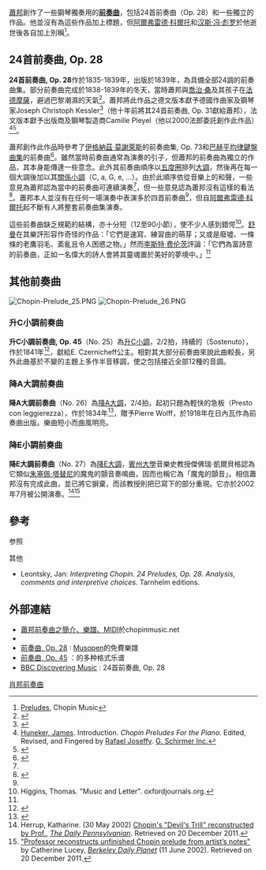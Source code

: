 {{NoteTA
|G1=Music
}}
[[蕭邦|蕭邦]]創作了一些鋼琴獨奏用的'''[[前奏曲|前奏曲]]'''，包括24首前奏曲（Op. 28）和一些獨立的作品。他並沒有為這些作品加上標題，但[[阿爾弗雷德·科爾托|阿爾弗雷德·科爾托]]和[[汉斯·冯·彪罗|汉斯·冯·彪罗]]於他逝世後各自加上別稱<ref name="chopinmusic">[https://web.archive.org/web/20090329034659/http://www.chopinmusic.net/en/works/preludes/ Preludes], Chopin Music</ref>。

==24首前奏曲, Op. 28==
'''24首前奏曲, Op. 28'''作於1835-1839年，出版於1839年，為具備全部24調的前奏曲集。部分前奏曲完成於1838-1839年的冬天，當時蕭邦與[[喬治·桑|喬治·桑]]及其孩子在[[法德摩薩|法德摩薩]]，避過巴黎潮濕的天氣<ref>{{cite journal|author=Brown, Maurice J. E. |jstor=937215|title= The Chronology of Chopin's Preludes|journal=[[The_Musical_Times|The Musical Times]]| volume=98| pages=423–4| year=1957| doi=10.2307/937215| issn= 0027-4666}}</ref>。蕭邦將此作品之德文版本獻予德國作曲家及鋼琴家Joseph Christoph Kessler<ref name=Biret2007>{{cite book|last=Biret|first=Idil|editor=Willard A Palmer|title=Chopin: Preludes for the Piano|url=http://books.google.com/books?id=M8WkpGQ36WcC&pg=PA6|year=2007|publisher=Alfred Music Publishing|isbn=978-0-7390-4754-5|page=6|access-date=2014-02-08|archive-date=2014-06-26|archive-url=https://web.archive.org/web/20140626183322/http://books.google.com/books?id=M8WkpGQ36WcC&pg=PA6|dead-url=no}}</ref>（他十年前將其24首前奏曲, Op. 31獻給蕭邦），法文版本獻予出版商及鋼琴製造商Camille Pleyel（他以2000法郎委託創作此作品）<ref>[[James_Huneker|Huneker, James]]. Introduction. ''Chopin Preludes For the Piano''. Edited, Revised, and Fingered by [[Rafael_Joseffy|Rafael Joseffy]]. [[席爾默公司|G. Schirmer Inc.]]</ref><ref name=meier>{{Cite thesis |last=Meier |first=Marilyn |title=Chopin twenty-four preludes opus 28 |type=Doctor of Creative Arts thesis |chapter= |url=http://ro.uow.edu.au/theses/947 |year=1993 |publisher=University of Wollongong |accessdate=21 January 2014 |docket= |oclc= |archive-date=2020-09-19 |archive-url=https://web.archive.org/web/20200919150824/https://ro.uow.edu.au/theses/947/ |dead-url=no }}</ref>。

蕭邦創作此作品時參考了[[伊格納茲·莫謝萊斯|伊格納茲·莫謝萊斯]]的前奏曲集, Op. 73和[[巴赫|巴赫]][[平均律鍵盤曲集|平均律鍵盤曲集]]的前奏曲<ref name="Taruskin-p333">{{cite book|last=Taruskin|first=Richard|title=The Oxford History of Western Music: Music in the Nineteenth Century|url=http://books.google.com/books?id=D-0VX3ASxm4C&pg=PT333|date=24 June 2009|publisher=Oxford University Press|location=Oxford|isbn=978-0-19-979602-1|pages=333|chapter=The Chopinesque Miniature|access-date=2014-02-08|archive-date=2020-09-30|archive-url=https://web.archive.org/web/20200930101027/https://books.google.com/books?id=D-0VX3ASxm4C&pg=PT333|dead-url=no}}</ref>。雖然當時前奏曲通常為演奏的引子，但蕭邦的前奏曲為獨立的作品，其本身能傳達一些意念。此外其前奏曲順序以[[五度圈|五度圈]]排列[[大調|大調]]，然後再在每一個大調後加以其[[平行大小调|關係小調]]（C, a, G, e, ...）。由於此順序依從音樂上的和聲，一些意見為蕭邦認為當中的前奏曲可連續演奏<ref name=Taruskin-p333/>，但一些意見認為蕭邦沒有這樣的看法<ref name="Kallberg-p143">{{cite book|last=Kallberg|first=Jeffrey|editor=Samson, Jim|title=The Cambridge Companion to Chopin|url=https://archive.org/details/cambridgecompani0000unse_l6u6|year=1994|publisher=Cambridge University Press|location=Cambridge|isbn=978-0-521-47752-9|pages=143|chapter=Small 'forms': in defence of the prelude}}</ref>。蕭邦本人並沒有在任何一場演奏中表演多於四首前奏曲<ref name=meier/>，但自[[阿爾弗雷德·科爾托|阿爾弗雷德·科爾托]]起不斷有人將整套前奏曲集演奏。

這些前奏曲缺乏規範的結構，亦十分短（12至90小節），使不少人感到錯愕<ref>Higgins, Thomas. "Music and Letter". oxfordjournals.org.</ref>。[[罗伯特·舒曼|舒曼]]在其樂評形容作奇怪的作品：「它們是速寫、練習曲的萌芽；又或是廢墟、一條條的老鷹羽毛、紊亂且令人困惑之物。」然而[[李斯特·费伦茨|李斯特·费伦茨]]評論：「它們為富詩意的前奏曲，正如一名偉大的詩人會將其靈魂置於美好的夢境中。」<ref name="chopinmusic" />

==其他前奏曲==
[[File:Chopin-Prelude_25.PNG|thumb]]
[[File:Chopin-Prelude_26.PNG|thumb]]
===升C小調前奏曲===
'''升C小調前奏曲, Op. 45'''（No. 25）為[[升C小調|升C小調]]，2/2拍，持續的（Sostenuto），作於1841年<ref>{{cite web|title=Memory of Poland Chopin Worklist Entry for Opus 45|url=http://www.archiwa.gov.pl/memory/sub_chopin/index.php?va_lang=en&fileid=004_1_3|accessdate=19 July 2007|deadurl=yes|archiveurl=https://web.archive.org/web/20071023081905/http://www.archiwa.gov.pl/memory/sub_chopin/index.php?va_lang=en&fileid=004_1_3|archivedate=2007年10月23日}}</ref>，獻給E. Czernicheff公主。相對其大部分前奏曲來說此曲較長，另外此曲基於不變的主題上多作半音移調，使之包括接近全部12種的音調。

===降A大調前奏曲===
'''降A大調前奏曲'''（No. 26）為[[降A大調|降A大調]]，2/4拍，起初只題為輕快的急板（Presto con leggierezza），作於1834年<ref>{{cite web|title=Piano Society Chopin's Works Page|url=http://pianosociety.com/cms/index.php?section=636|accessdate=19 July 2007|archive-date=2016-03-04|archive-url=https://web.archive.org/web/20160304042357/http://www.pianosociety.com/cms/index.php?section=636|dead-url=no}}</ref>，贈予Pierre Wolff，於1918年在日內瓦作為前奏曲出版。樂曲短小而曲風明亮。

===降E小調前奏曲===
'''降E大調前奏曲'''（No. 27）為[[降E大調|降E大調]]，[[賓州大學|賓州大學]]音樂史教授傑佛瑞·凱爾貝格認為它類似[[朱塞佩·塔替尼|朱塞佩·塔替尼]]的魔鬼的顫音奏鳴曲，因而也稱它為「魔鬼的顫音」。相信蕭邦沒有完成此曲，並已將它摒棄，而該教授則把已寫下的部分重現。它亦於2002年7月被公開演奏。<ref>Herrup, Katharine. (30 May 2002) [https://web.archive.org/web/20081206175800/http://media.www.dailypennsylvanian.com/media/storage/paper882/news/2002/05/30/News/Chopins.devils.Trill.Reconstructed.By.Prof-2157472.shtml Chopin's "Devil's Trill" reconstructed by Prof.], ''[[The_Daily_Pennsylvanian|The Daily Pennsylvanian]]''. Retrieved on 20 December 2011.</ref><ref>[https://web.archive.org/web/20130104155836/http://www.berkeleydailyplanet.com/issue/2002-06-11/article/12593?headline=Professor-reconstructs-unfinished-Chopin-prelude-from-artist-s-notes&status=301 "Professor reconstructs unfinished Chopin prelude from artist’s notes"] by Catherine Lucey, ''[[Berkeley_Daily_Planet|Berkeley Daily Planet]]'' (11 June 2002). Retrieved on 20 December 2011.</ref>

==參考==
;参照
{{reflist}}
;其他
* Leontsky, Jan: ''Interpreting Chopin. 24 Preludes, Op. 28. Analysis, comments and interpretive choices.'' Tarnhelm editions.

==外部連結==
{{Commons category|Preludes by Frédéric Chopin|蕭邦前奏曲}}
* [https://web.archive.org/web/20130905062039/http://www.chopinmusic.net/works/preludes/ 蕭邦前奏曲之簡介、樂譜、MIDI]於chopinmusic.net
* {{IMSLP2|work=Preludes Op.28 (Chopin, Frederic)|cname=前奏曲, Op. 28}}
* [https://musopen.org/music/82-preludes-op-28/ 前奏曲, Op. 28] {{Wayback|url=http://www.musopen.com/sheetmusic.php?type=sheet&id=82 |date=20101006200622 }}: [[Musopen|Musopen]]的免費樂譜
* [https://www.mutopiaproject.org/cgibin/piece-info.cgi?id=1776 前奏曲, Op. 45] {{Wayback|url=https://www.mutopiaproject.org/cgibin/piece-info.cgi?id=1776 |date=20220214075802 }}：{{le|乌托邦计划|Mutopia Project}}的多种格式乐谱
* [http://www.bbc.co.uk/radio3/discoveringmusic/pip/76f7z/ BBC Discovering Music] {{Wayback|url=http://www.bbc.co.uk/radio3/discoveringmusic/pip/76f7z/ |date=20190403132317 }}: 24首前奏曲, Op. 28

{{肖邦前奏曲}}

[[Category:肖邦前奏曲|]]